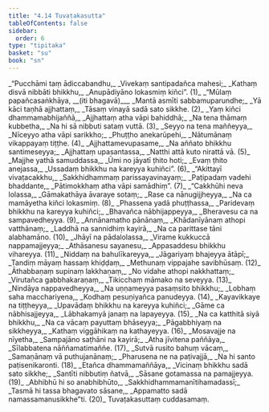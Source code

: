 ```yaml
---
title: "4.14 Tuvaṭakasutta"
tableOfContents: false
sidebar:
  order: 6
type: "tipitaka"
basket: "su"
book: "sn"
---
```



<DynamicBreadcrumb />

<Division number="922" book="sn" bookNo="18" page="421">

<Paragraph number="1096" type="verses" book="sn">
_“Pucchāmi taṃ ādiccabandhu,_  
_Vivekaṃ santipadañca mahesi;_  
_Kathaṃ disvā nibbāti bhikkhu,_  
_Anupādiyāno lokasmiṃ kiñci”. (1)_  

</Paragraph>

</Division>
<Division number="923" book="sn" bookNo="18" page="421">

<Paragraph number="1097" type="verses" book="sn">
_“Mūlaṃ papañcasaṅkhāya, __(iti bhagavā)___  
_Mantā asmīti sabbamuparundhe;_  
_Yā kāci taṇhā ajjhattaṃ,_  
_Tāsaṃ vinayā sadā sato sikkhe. (2)_  

</Paragraph>

</Division>
<Division number="924" book="sn" bookNo="18" page="421">

<Paragraph number="1098" type="verses" book="sn">
_Yaṃ kiñci dhammamabhijaññā,_  
_Ajjhattaṃ atha vāpi bahiddhā;_  
_Na tena thāmaṃ kubbetha,_  
_Na hi sā nibbuti sataṃ vuttā. (3)_  

</Paragraph>

</Division>
<Division number="925" book="sn" bookNo="18" page="421">

<Paragraph number="1099" type="verses" book="sn">
_Seyyo na tena maññeyya,_  
_Nīceyyo atha vāpi sarikkho;_  
_Phuṭṭho anekarūpehi,_  
_Nātumānaṃ vikappayaṃ tiṭṭhe. (4)_  

</Paragraph>

</Division>
<Division number="926" book="sn" bookNo="18" page="421">

<Paragraph number="1100" type="verses" book="sn">
_Ajjhattamevupasame,_  
_Na aññato bhikkhu santimeseyya;_  
_Ajjhattaṃ upasantassa,_  
_Natthi attā kuto nirattā vā. (5)_  

</Paragraph>

</Division>
<Division number="927" book="sn" bookNo="18" page="422">

<Paragraph number="1101" type="verses" book="sn">
_Majjhe yathā samuddassa,_  
_Ūmi no jāyatī ṭhito hoti;_  
_Evaṃ ṭhito anejassa,_  
_Ussadaṃ bhikkhu na kareyya kuhiñci”. (6)_  

</Paragraph>

</Division>
<Division number="928" book="sn" bookNo="18" page="422">

<Paragraph number="1102" type="verses" book="sn">
_“Akittayī vivaṭacakkhu,_  
_Sakkhidhammaṃ parissayavinayaṃ;_  
_Paṭipadaṃ vadehi bhaddante,_  
_Pātimokkhaṃ atha vāpi samādhiṃ”. (7)_  

</Paragraph>

</Division>
<Division number="929" book="sn" bookNo="18" page="422">

<Paragraph number="1103" type="verses" book="sn">
_“Cakkhūhi neva lolassa,_  
_Gāmakathāya āvaraye sotaṃ;_  
_Rase ca nānugijjheyya,_  
_Na ca mamāyetha kiñci lokasmiṃ. (8)_  

</Paragraph>

</Division>
<Division number="930" book="sn" bookNo="18" page="422">

<Paragraph number="1104" type="verses" book="sn">
_Phassena yadā phuṭṭhassa,_  
_Paridevaṃ bhikkhu na kareyya kuhiñci;_  
_Bhavañca nābhijappeyya,_  
_Bheravesu ca na sampavedheyya. (9)_  

</Paragraph>

</Division>
<Division number="931" book="sn" bookNo="18" page="422">

<Paragraph number="1105" type="verses" book="sn">
_Annānamatho pānānaṃ,_  
_Khādanīyānaṃ athopi vatthānaṃ;_  
_Laddhā na sannidhiṃ kayirā,_  
_Na ca parittase tāni alabhamāno. (10)_  

</Paragraph>

</Division>
<Division number="932" book="sn" bookNo="18" page="422">

<Paragraph number="1106" type="verses" book="sn">
_Jhāyī na pādalolassa,_  
_Virame kukkuccā nappamajjeyya;_  
_Athāsanesu sayanesu,_  
_Appasaddesu bhikkhu vihareyya. (11)_  

</Paragraph>

</Division>
<Division number="933" book="sn" bookNo="18" page="422">

<Paragraph number="1107" type="verses" book="sn">
_Niddaṃ na bahulīkareyya,_  
_Jāgariyaṃ bhajeyya ātāpī;_  
_Tandiṃ māyaṃ hassaṃ khiḍḍaṃ,_  
_Methunaṃ vippajahe savibhūsaṃ. (12)_  

</Paragraph>

</Division>
<Division number="934" book="sn" bookNo="18" page="423">

<Paragraph number="1108" type="verses" book="sn">
_Āthabbaṇaṃ supinaṃ lakkhaṇaṃ,_  
_No vidahe athopi nakkhattaṃ;_  
_Virutañca gabbhakaraṇaṃ,_  
_Tikicchaṃ māmako na seveyya. (13)_  

</Paragraph>

</Division>
<Division number="935" book="sn" bookNo="18" page="423">

<Paragraph number="1109" type="verses" book="sn">
_Nindāya nappavedheyya,_  
_Na uṇṇameyya pasaṃsito bhikkhu;_  
_Lobhaṃ saha macchariyena,_  
_Kodhaṃ pesuṇiyañca panudeyya. (14)_  

</Paragraph>

</Division>
<Division number="936" book="sn" bookNo="18" page="423">

<Paragraph number="1110" type="verses" book="sn">
_Kayavikkaye na tiṭṭheyya,_  
_Upavādaṃ bhikkhu na kareyya kuhiñci;_  
_Gāme ca nābhisajjeyya,_  
_Lābhakamyā janaṃ na lapayeyya. (15)_  

</Paragraph>

</Division>
<Division number="937" book="sn" bookNo="18" page="423">

<Paragraph number="1111" type="verses" book="sn">
_Na ca katthitā siyā bhikkhu,_  
_Na ca vācaṃ payuttaṃ bhāseyya;_  
_Pāgabbhiyaṃ na sikkheyya,_  
_Kathaṃ viggāhikaṃ na kathayeyya. (16)_  

</Paragraph>

</Division>
<Division number="938" book="sn" bookNo="18" page="423">

<Paragraph number="1112" type="verses" book="sn">
_Mosavajje na nīyetha,_  
_Sampajāno saṭhāni na kayirā;_  
_Atha jīvitena paññāya,_  
_Sīlabbatena nāññamatimaññe. (17)_  

</Paragraph>

</Division>
<Division number="939" book="sn" bookNo="18" page="423">

<Paragraph number="1113" type="verses" book="sn">
_Sutvā rusito bahuṃ vācaṃ,_  
_Samaṇānaṃ vā puthujanānaṃ;_  
_Pharusena ne na paṭivajjā,_  
_Na hi santo paṭisenikaronti. (18)_  

</Paragraph>

</Division>
<Division number="940" book="sn" bookNo="18" page="423">

<Paragraph number="1114" type="verses" book="sn">
_Etañca dhammamaññāya,_  
_Vicinaṃ bhikkhu sadā sato sikkhe;_  
_Santīti nibbutiṃ ñatvā,_  
_Sāsane gotamassa na pamajjeyya. (19)_  

</Paragraph>

</Division>
<Division number="941" book="sn" bookNo="18" page="424">

<Paragraph number="1115" type="verses" book="sn">
_Abhibhū hi so anabhibhūto,_  
_Sakkhidhammamanītihamadassī;_  
_Tasmā hi tassa bhagavato sāsane,_  
_Appamatto sadā namassamanusikkhe”ti. (20)_  


</Paragraph>
</Division>

<Paragraph number="1116" type="center" book="sn">
Tuvaṭakasuttaṃ cuddasamaṃ.
</Paragraph>